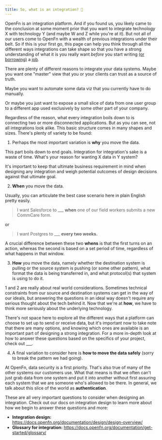 ```yaml
---
title: So, what is an integration? 🤔
---
```



OpenFn is an integration platform. And if you found us, you likely came to the
conclusion at some moment prior that you want to integrate technology X with
technology Y (and maybe W and Z while you're at it). But not all of our users
come to OpenFn with a wealth of previous integrations under their belt. So if
this is your first go, this page can help you think through all the different
ways integrations can take shape so that you have a strong understanding of what
it is you really want _before_ you start writing
[(or borrowing)](/adaptors/library) a
[job](/documentation/jobs/job-design-intro/).

There are plenty of different reasons to integrate your data systems. Maybe you
want one "master" view that you or your clients can trust as a source of truth.

<div>
  <Graph_Master_View />
</div>

Maybe you want to automate some data viz that you currently have to do manually.

<div>
  <Graph_Data_Viz_Flow />
</div>

Or maybe you just want to expose a small slice of data from one user group to a
different app used exclusively by some other part of your company.

Regardless of the reason, what every integration boils down to is connecting two
or more disconnected applications. But as you can see, not all integrations look
alike. This basic structure comes in many shapes and sizes. There's plenty of
variety to be found:

1. Perhaps the most important variation is **why** you move the data.

This part boils down to end goals. Integration for integration's sake is a waste
of time. What's your reason for wanting X data in Y system?

It's important to keep that ultimate business requirement in mind when designing
any integration and weigh potential outcomes of design decisions against that
ultimate goal.

2. **When** you move the data.

Usually, you can articulate the best case scenario here in plain English pretty
easily.

> I want Salesforce to \_\_\_ **when** one of our field workers submits a new
> CommCare form.

<div>
  <Graph_CommCaretoSF />
</div>

or

> I want Postgres to \_\_\_ **every two weeks.**

A crucial difference between these two **whens** is that the first turns on an
action, whereas the second is based on a set period of time, regardless of what
happens in that window.

3. **How** you move the data, namely whether the destination system is pulling
   or the source system is pushing (or some other pattern), what format the data
   is being transferred in, and what protocol(s) that system is using to do it.

1 and 2 are really about real world considerations. Sometimes technical
constraints from our source and destination systems can get in the way of our
ideals, but answering the questions in an ideal way doesn't require any serious
thought about the tech behind it. Now that we're at **how**, we have to think
more seriously about the underlying technology.

There's not space here to explore all the different ways that a platform can
choose to set up to send or receive data, but it's important now to take note
that there are many options, and knowing which ones are available is an
important part of designing a strong integration. For a more in-depth look at
how to answer these questions based on the specifics of your project, check out
\_\_\_.

4. A final variation to consider here is **how to move the data safely** (sorry
   to break the pattern we had going).

At OpenFn, data security is a first priority. That's also true of many of the
other systems our customers use. What that means is that we often can't just
grab data from one system and put it into another without first assuring each
system that we are someone who's allowed to be there. In general, we talk about
this slice of the world as **authentication**.

These are all very important questions to consider when designing an
integration. Check out our docs on integration design to learn more about how we
begin to answer these questions and more:

- **Integration design:**
  https://docs.openfn.org/documentation/design/design-overview/
- **Glossary for integration:**
  https://docs.openfn.org/documentation/get-started/glossary/
